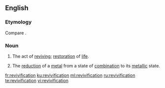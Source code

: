 ==English==

===Etymology===
Compare {{cog|fr|révivification}}.

===Noun===
{{en-noun|~}}

# The act of [[revive|reviving]]; [[restoration]] of [[life]].
# {{lb|en|chemistry|obsolete}} The [[reduction]] of a [[metal]] from a state of [[combination]] to its [[metallic]] state.

[[fr:revivification]]
[[ku:revivification]]
[[ml:revivification]]
[[ru:revivification]]
[[te:revivification]]
[[vi:revivification]]